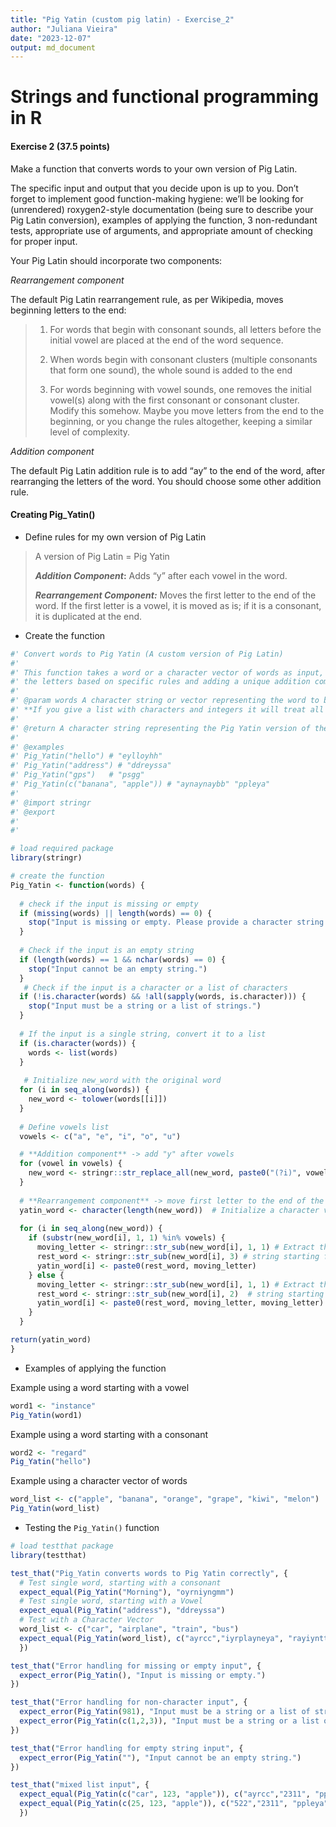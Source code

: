 ```yaml
---
title: "Pig Yatin (custom pig latin) - Exercise_2"
author: "Juliana Vieira"
date: "2023-12-07"
output: md_document
---
```


# Strings and functional programming in R

#### **Exercise 2 (37.5 points)**

Make a function that converts words to your own version of Pig Latin.

The specific input and output that you decide upon is up to you. Don't forget to implement good function-making hygiene: we'll be looking for (unrendered) roxygen2-style documentation (being sure to describe your Pig Latin conversion), examples of applying the function, 3 non-redundant tests, appropriate use of arguments, and appropriate amount of checking for proper input.

Your Pig Latin should incorporate two components:

*Rearrangement component*

The default Pig Latin rearrangement rule, as per Wikipedia, moves beginning letters to the end:

> 1.  For words that begin with consonant sounds, all letters before the initial vowel are placed at the end of the word sequence.
>
> 2.  When words begin with consonant clusters (multiple consonants that form one sound), the whole sound is added to the end
>
> 3.  For words beginning with vowel sounds, one removes the initial vowel(s) along with the first consonant or consonant cluster. Modify this somehow. Maybe you move letters from the end to the beginning, or you change the rules altogether, keeping a similar level of complexity.

*Addition component*

The default Pig Latin addition rule is to add "ay" to the end of the word, after rearranging the letters of the word. You should choose some other addition rule.

#### **Creating Pig_Yatin()**

-   Define rules for my own version of Pig Latin

> A version of Pig Latin = Pig Yatin
>
> ***Addition Component*****:** Adds "y" after each vowel in the word.
>
> ***Rearrangement Component:*** Moves the first letter to the end of the word. If the first letter is a vowel, it is moved as is; if it is a consonant, it is duplicated at the end.

-   Create the function

```r

#' Convert words to Pig Yatin (A custom version of Pig Latin)
#'
#' This function takes a word or a character vector of words as input, and converts it to Pig Yatin by rearranging
#' the letters based on specific rules and adding a unique addition component.
#'
#' @param words A character string or vector representing the word to be converted. 
#' **If you give a list with characters and integers it will treat all as characters
#'
#' @return A character string representing the Pig Yatin version of the input word.
#'
#' @examples
#' Pig_Yatin("hello") # "eylloyhh"
#' Pig_Yatin("address") # "ddreyssa"
#' Pig_Yatin("gps")   # "psgg"
#' Pig_Yatin(c("banana", "apple")) # "aynaynaybb" "ppleya"
#' 
#' @import stringr
#' @export
#' 
#'

# load required package
library(stringr)

# create the function
Pig_Yatin <- function(words) {
  
  # check if the input is missing or empty
  if (missing(words) || length(words) == 0) {
    stop("Input is missing or empty. Please provide a character string or a character vector.")
  }
  
  # Check if the input is an empty string
  if (length(words) == 1 && nchar(words) == 0) {
    stop("Input cannot be an empty string.")
  }
   # Check if the input is a character or a list of characters
  if (!is.character(words) && !all(sapply(words, is.character))) {
    stop("Input must be a string or a list of strings.")
  }
  
  # If the input is a single string, convert it to a list
  if (is.character(words)) {
    words <- list(words)
  }
  
   # Initialize new_word with the original word
  for (i in seq_along(words)) {
    new_word <- tolower(words[[i]])
  }
  
  # Define vowels list 
  vowels <- c("a", "e", "i", "o", "u")

  # **Addition component** -> add "y" after vowels
  for (vowel in vowels) {
    new_word <- stringr::str_replace_all(new_word, paste0("(?i)", vowel), paste0(vowel, "y")) #`(?i)` makes the pattern case-insensitive
  }
  
  # **Rearrangement component** -> move first letter to the end of the word
  yatin_word <- character(length(new_word))  # Initialize a character vector to store the results
  
  for (i in seq_along(new_word)) {
    if (substr(new_word[i], 1, 1) %in% vowels) {
      moving_letter <- stringr::str_sub(new_word[i], 1, 1) # Extract the first letter
      rest_word <- stringr::str_sub(new_word[i], 3) # string starting from the second character
      yatin_word[i] <- paste0(rest_word, moving_letter)
    } else {
      moving_letter <- stringr::str_sub(new_word[i], 1, 1) # Extract the first letter
      rest_word <- stringr::str_sub(new_word[i], 2)  # string starting from the second character
      yatin_word[i] <- paste0(rest_word, moving_letter, moving_letter)
    }
  }

return(yatin_word)
}
```

-   Examples of applying the function

Example using a word starting with a vowel

```r
word1 <- "instance"
Pig_Yatin(word1)
```

Example using a word starting with a consonant

```r
word2 <- "regard"
Pig_Yatin("hello")
```

Example using a character vector of words

```r
word_list <- c("apple", "banana", "orange", "grape", "kiwi", "melon")
Pig_Yatin(word_list)
```

-   Testing the `Pig_Yatin()` function

```r
# load testthat package
library(testthat)
```

```r
test_that("Pig_Yatin converts words to Pig Yatin correctly", {
  # Test single word, starting with a consonant
  expect_equal(Pig_Yatin("Morning"), "oyrniyngmm")
  # Test single word, starting with a Vowel
  expect_equal(Pig_Yatin("address"), "ddreyssa")
  # Test with a Character Vector
  word_list <- c("car", "airplane", "train", "bus")
  expect_equal(Pig_Yatin(word_list), c("ayrcc","iyrplayneya", "rayiyntt","uysbb"))
  })
```

```r
test_that("Error handling for missing or empty input", {
  expect_error(Pig_Yatin(), "Input is missing or empty.")
})
```

```r
test_that("Error handling for non-character input", {
  expect_error(Pig_Yatin(981), "Input must be a string or a list of strings.")
  expect_error(Pig_Yatin(c(1,2,3)), "Input must be a string or a list of strings.")
})
```

```r
test_that("Error handling for empty string input", {
  expect_error(Pig_Yatin(""), "Input cannot be an empty string.")
})
```

```r
test_that("mixed list input", {
  expect_equal(Pig_Yatin(c("car", 123, "apple")), c("ayrcc","2311", "ppleya"))
  expect_equal(Pig_Yatin(c(25, 123, "apple")), c("522","2311", "ppleya"))
  })
```
